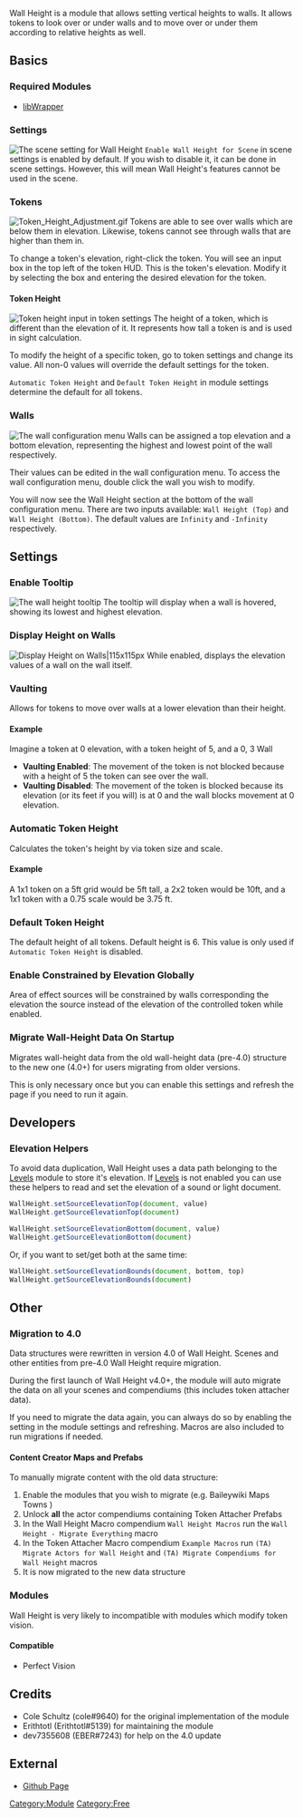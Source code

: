 Wall Height is a module that allows setting vertical heights to walls.
It allows tokens to look over or under walls and to move over or under
them according to relative heights as well.

## Basics

### Required Modules

  - [libWrapper](https://github.com/ruipin/fvtt-lib-wrapper)

### Settings

![The scene setting for Wall Height](Scene_Config_Wall_Height.png
"The scene setting for Wall Height") `Enable Wall Height for Scene` in
scene settings is enabled by default. If you wish to disable it, it can
be done in scene settings. However, this will mean Wall Height's
features cannot be used in the scene.

### Tokens

![Token\_Height\_Adjustment.gif](Token_Height_Adjustment.gif
"Token_Height_Adjustment.gif") Tokens are able to see over walls which
are below them in elevation. Likewise, tokens cannot see through walls
that are higher than them in.

To change a token's elevation, right-click the token. You will see an
input box in the top left of the token HUD. This is the token's
elevation. Modify it by selecting the box and entering the desired
elevation for the token.

#### Token Height

![Token height input in token settings](Token_Height_Setting.png
"Token height input in token settings") The height of a token, which is
different than the elevation of it. It represents how tall a token is
and is used in sight calculation.

To modify the height of a specific token, go to token settings and
change its value. All non-0 values will override the default settings
for the token.

`Automatic Token Height` and `Default Token Height` in module settings
determine the default for all tokens.

### Walls

![The wall configuration menu](Wall_Config_Menu.png
"The wall configuration menu") Walls can be assigned a top elevation and
a bottom elevation, representing the highest and lowest point of the
wall respectively.

Their values can be edited in the wall configuration menu. To access the
wall configuration menu, double click the wall you wish to modify.

You will now see the Wall Height section at the bottom of the wall
configuration menu. There are two inputs available: `Wall Height (Top)`
and `Wall Height (Bottom)`. The default values are `Infinity` and
`-Infinity` respectively.

## Settings

### Enable Tooltip

![The wall height tooltip](Wall_Height_Tooltip.png
"The wall height tooltip") The tooltip will display when a wall is
hovered, showing its lowest and highest elevation.

### Display Height on Walls

![Display Height on Walls|115x115px](Wall_Height_Display_Value.png
"Display Height on Walls|115x115px") While enabled, displays the
elevation values of a wall on the wall itself.

### Vaulting

Allows for tokens to move over walls at a lower elevation than their
height.

#### Example

Imagine a token at 0 elevation, with a token height of 5, and a 0, 3
Wall

  - **Vaulting Enabled**: The movement of the token is not blocked
    because with a height of 5 the token can see over the wall.
  - **Vaulting Disabled**: The movement of the token is blocked because
    its elevation (or its feet if you will) is at 0 and the wall blocks
    movement at 0 elevation.

### Automatic Token Height

Calculates the token's height by via token size and scale.

#### Example

A 1x1 token on a 5ft grid would be 5ft tall, a 2x2 token would be 10ft,
and a 1x1 token with a 0.75 scale would be 3.75 ft.

### Default Token Height

The default height of all tokens. Default height is 6. This value is
only used if `Automatic Token Height` is disabled.

### Enable Constrained by Elevation Globally

Area of effect sources will be constrained by walls corresponding the
elevation the source instead of the elevation of the controlled token
while enabled.

### Migrate Wall-Height Data On Startup

Migrates wall-height data from the old wall-height data (pre-4.0)
structure to the new one (4.0+) for users migrating from older versions.

This is only necessary once but you can enable this settings and refresh
the page if you need to run it again.

## Developers

### Elevation Helpers

To avoid data duplication, Wall Height uses a data path belonging to the
[Levels](Levels "wikilink") module to store it's elevation. If
[Levels](Levels "wikilink") is not enabled you can use these helpers to
read and set the elevation of a sound or light document.

``` js
WallHeight.setSourceElevationTop(document, value)
WallHeight.getSourceElevationTop(document)

WallHeight.setSourceElevationBottom(document, value)
WallHeight.getSourceElevationBottom(document)
```

Or, if you want to set/get both at the same time:

``` js
WallHeight.setSourceElevationBounds(document, bottom, top)
WallHeight.getSourceElevationBounds(document)
```

## Other

### Migration to 4.0

Data structures were rewritten in version 4.0 of Wall Height. Scenes and
other entities from pre-4.0 Wall Height require migration.

During the first launch of Wall Height v4.0+, the module will auto
migrate the data on all your scenes and compendiums (this includes token
attacher data).

If you need to migrate the data again, you can always do so by enabling
the setting in the module settings and refreshing. Macros are also
included to run migrations if needed.

#### Content Creator Maps and Prefabs

To manually migrate content with the old data structure:

1.  Enable the modules that you wish to migrate (e.g. Baileywiki Maps
    Towns )
2.  Unlock **all** the actor compendiums containing Token Attacher
    Prefabs
3.  In the Wall Height Macro compendium `Wall Height Macros` run the
    `Wall Height - Migrate Everything` macro
4.  In the Token Attacher Macro compendium `Example Macros` run `(TA)
    Migrate Actors for Wall Height` and `(TA) Migrate Compendiums for
    Wall Height` macros
5.  It is now migrated to the new data structure

### Modules

Wall Height is very likely to incompatible with modules which modify
token vision.

#### Compatible

  - Perfect Vision

## Credits

  - Cole Schultz (cole\#9640) for the original implementation of the
    module
  - Erithtotl (Erithtotl\#5139) for maintaining the module
  - dev7355608 (EBER\#7243) for help on the 4.0 update

## External

  - [Github Page](https://github.com/theripper93/wall-height)

[Category:Module](Category:Module "wikilink")
[Category:Free](Category:Free "wikilink")
